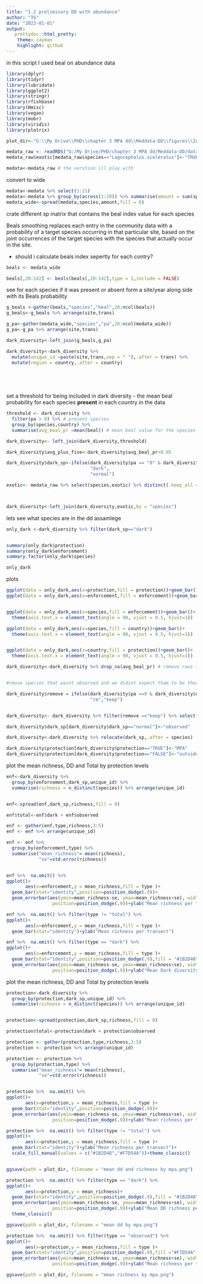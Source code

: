```yaml
---
title: "1.2 preliminary DD with abundance"
author: "TG"
date: "2023-01-01"
output:
   prettydoc::html_pretty:
    theme: cayman
    highlight: github
---
```



in this script I used beal on abundance data

```r
library(dplyr)
library(tidyr)
library(lubridate)
library(ggplot2)
library(stringr)
library(rfishbase)
library(Hmisc)
library(vegan)
library(mobr)
library(viridis)
library(plotrix)

plot_dir<-"G:\\My Drive\\PHD\\chapter 3 MPA dd\\Meddata-DD\\figures\\Initial DD plots\\abundane_beal"
```


```r

medata_raw <- readRDS("G:/My Drive/PHD/chapter 3 MPA dd/Meddata-DD/data/medata.Rds") # the original data (not really the row-row one)
medata_raw$exotic[medata_raw$species=="Lagocephalus.sceleratus"]<-"TRUE"

medata<-medata_raw # the verstion ill play with


```

convert to wide


```r
medata<-medata %>% select(1:21)
medata<-medata %>% group_by(across(1:20)) %>% summarise(amount = sum(sp.n))
medata_wide<-spread(medata,species,amount,fill = 0)

```


crate different sp matrix that contains the beal index value for each species

Beals smoothing replaces each entry in the community data with a probability of a target species occurring in that particular site, based on the joint occurrences of the target species with the species that actually occur in the site. 

* should i calculate beals index sepertly for each contry?

```r
beals <- medata_wide 

beals[,20:142] <- beals(beals[,20:142],type = 1,include = FALSE) 

```

see for each species if it was present or absent form a site/year along side with its Beals probability  

```r
g_beals <-gather(beals,"species","beal",20:ncol(beals))
g_beals<-g_beals %>% arrange(site,trans)

g_pa<-gather(medata_wide,"species","pa",20:ncol(medata_wide))
g_pa<-g_pa %>% arrange(site,trans)

dark_diversity<-left_join(g_beals,g_pa) 

dark_diversity<-dark_diversity %>%
  mutate(unique_id =paste(site,trans,sep = " "),.after = trans) %>%
  mutate(region = country,.after = country)


  
                                          
```



set a threshold for being included in dark diversity -  the mean beal probability for each species **present** in each country in the data


```r

threshold <- dark_diversity %>%
  filter(pa > 0) %>% # present species
  group_by(species,country) %>%
  summarise(avg_beal_pr =mean(beal)) # mean beal value for the species when present

dark_diversity<- left_join(dark_diversity,threshold)

dark_diversity$avg_plus_five<-dark_diversity$avg_beal_pr+0.05

dark_diversity$dark_sp<-ifelse(dark_diversity$pa == "0" & dark_diversity$beal > dark_diversity$avg_plus_five,
                               "dark",
                               "normal")

exotic<- medata_raw %>% select(species,exotic) %>% distinct(.keep_all = T)



dark_diversity<-left_join(dark_diversity,exotic,by = "species")

```

lets see what species are in the dd assamlege

```r

only_dark <-dark_diversity %>% filter(dark_sp=="dark")


summary(only_dark$protection)
summary(only_dark$enforcement)
summary.factor(only_dark$species)

only_dark

```

plots

```r
ggplot(data = only_dark,aes(x=protection,fill = protection))+geom_bar()
ggplot(data = only_dark,aes(x=enforcement,fill = enforcement))+geom_bar()


ggplot(data = only_dark,aes(x=species,fill = enforcement))+geom_bar()+
  theme(axis.text.x = element_text(angle = 90, vjust = 0.5, hjust=1))

ggplot(data = only_dark,aes(x=species,fill = country))+geom_bar()+
  theme(axis.text.x = element_text(angle = 90, vjust = 0.5, hjust=1))


ggplot(data = only_dark,aes(x=country,fill = protection))+geom_bar()+
  theme(axis.text.x = element_text(angle = 90, vjust = 0.5, hjust=1))
```


```r

dark_diversity<-dark_diversity %>% drop_na(avg_beal_pr) # remove rows that 


#rmove species that wasnt observed and we didint expect tham to be there

dark_diversity$remove = ifelse(dark_diversity$pa ==0 & dark_diversity$dark_sp=="normal",
                               "rm","keep")


dark_diversity<- dark_diversity %>% filter(remove =="keep") %>% select(-remove)

dark_diversity$dark_sp[dark_diversity$dark_sp=="normal"]<-"observed"

dark_diversity<-dark_diversity %>% relocate(dark_sp,.after = species)

dark_diversity$protection[dark_diversity$protection=="TRUE"]<-"MPA"
dark_diversity$protection[dark_diversity$protection=="FALSE"]<-"outside MPA"


```

plot the mean richness, DD and Total by protection levels

```r

enf<-dark_diversity %>%
  group_by(enforcement,dark_sp,unique_id) %>%
  summarise(richness = n_distinct(species)) %>% arrange(unique_id)


enf<-spread(enf,dark_sp,richness,fill = 0)

enf$total<-enf$dark + enf$observed

enf <- gather(enf,type,richness,3:5)
enf <- enf %>% arrange(unique_id)

enf <- enf %>%
  group_by(enforcement,type) %>%
  summarise("mean_richness"= mean(richness),
            "se"=std.error(richness)) 


enf %>%  na.omit() %>% 
ggplot()+
       aes(x=enforcement,y = mean_richness,fill = type )+
  geom_bar(stat="identity",position=position_dodge(.9))+
  geom_errorbar(aes(ymin=mean_richness-se, ymax=mean_richness+se), width=.2,
                 position=position_dodge(.9))+ylab("Mean richness per transect")

enf %>%  na.omit() %>% filter(type != "total") %>% 
ggplot()+
       aes(x=enforcement,y = mean_richness,fill = type )+
  geom_bar(stat="identity")+ylab("Mean richness per transect")

enf %>%  na.omit() %>% filter(type == "dark") %>% 
ggplot()+
       aes(x=enforcement,y = mean_richness,fill = type )+
  geom_bar(stat="identity",position=position_dodge(.9),fill = "#1B2D48")+
  geom_errorbar(aes(ymin=mean_richness-se, ymax=mean_richness+se), width=.2,
                 position=position_dodge(.9))+ylab("Mean Dark diversity per transect") +theme_classic()

```

plot the mean richness, DD and Total by protection levels

```r

protection<-dark_diversity %>%
  group_by(protection,dark_sp,unique_id) %>%
  summarise(richness = n_distinct(species)) %>% arrange(unique_id)


protection<-spread(protection,dark_sp,richness,fill = 0)

protection$total<-protection$dark + protection$observed

protection <- gather(protection,type,richness,3:5)
protection <- protection %>% arrange(unique_id)

protection <- protection %>%
  group_by(protection,type) %>%
  summarise("mean_richness"= mean(richness),
            "se"=std.error(richness)) 


protection %>%  na.omit() %>% 
ggplot()+
       aes(x=protection,y = mean_richness,fill = type )+
  geom_bar(stat="identity",position=position_dodge(.9))+
  geom_errorbar(aes(ymin=mean_richness-se, ymax=mean_richness+se), width=.2,
                 position=position_dodge(.9))+ylab("Mean richness per transect")

protection %>%  na.omit() %>% filter(type != "total") %>% 
ggplot()+
       aes(x=protection,y = mean_richness,fill = type )+
  geom_bar(stat="identity")+ylab("Mean richness per transect")+
  scale_fill_manual(values = c("#1B2D48","#F7D54A"))+theme_classic()


ggsave(path = plot_dir, filename = "mean dd and richness by mpa.png")

protection %>%  na.omit() %>% filter(type == "dark") %>% 
ggplot()+
       aes(x=protection,y = mean_richness)+
  geom_bar(stat="identity",position=position_dodge(.9),fill = "#1B2D48")+
  geom_errorbar(aes(ymin=mean_richness-se, ymax=mean_richness+se), width=.2,
                 position=position_dodge(.9))+ylab("Mean DD richness per transect")+
  theme_classic()

ggsave(path = plot_dir, filename = "mean dd by mpa.png")

protection %>%  na.omit() %>% filter(type == "observed") %>% 
ggplot()+
       aes(x=protection,y = mean_richness,fill = type )+
  geom_bar(stat="identity",position=position_dodge(.9),fill ="#F7D54A")+
  geom_errorbar(aes(ymin=mean_richness-se, ymax=mean_richness+se), width=.2,
                 position=position_dodge(.9))+ylab("Mean richness per transect") +theme_classic()

ggsave(path = plot_dir, filename = "mean richness by mpa.png")

```